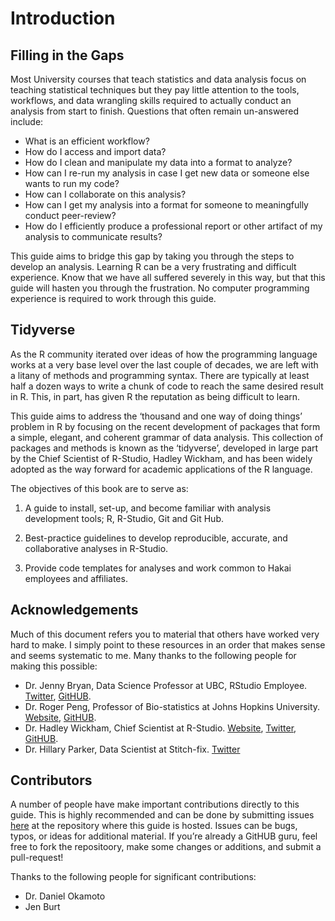 # Introduction

## Filling in the Gaps

Most University courses that teach statistics and data analysis focus on teaching statistical techniques but they pay little attention to the tools, workflows, and data wrangling skills required to actually conduct an analysis from start to finish. Questions that often remain un-answered include:

* What is an efficient workflow? 
* How do I access and import data? 
* How do I clean and manipulate my data into a format to analyze?
* How can I re-run my analysis in case I get new data or someone else wants to run my code? 
* How can I collaborate on this analysis? 
* How can I get my analysis into a format for someone to meaningfully conduct peer-review? 
* How do I efficiently produce a professional report or other artifact of my analysis to communicate results?

This guide aims to bridge this gap by taking you through the steps to develop an analysis. Learning R can be a very frustrating and difficult experience. Know that we have all suffered severely in this way, but that this guide will hasten you through the frustration. No computer programming experience is required to work through this guide.

## Tidyverse

As the R community iterated over ideas of how the programming language works at a very base level over the last couple of decades, we are left with a litany of methods and programming syntax. There are typically at least half a dozen ways to write a chunk of code to reach the same desired result in R. This, in part, has given R the reputation as being difficult to learn.

This guide aims to address the 'thousand and one way of doing things' problem in R by focusing on the recent development of packages that form a simple, elegant, and coherent grammar of data analysis. This collection of packages and methods is known as the 'tidyverse', developed in large part by the Chief Scientist of R-Studio, Hadley Wickham, and has been widely adopted as the way forward for academic applications of the R language. 

The objectives of this book are to serve as:

1) A guide to install, set-up, and become familiar with analysis development tools; R, R-Studio, Git and Git Hub.

2) Best-practice guidelines to develop reproducible, accurate, and collaborative analyses in R-Studio.

3) Provide code templates for analyses and work common to Hakai employees and affiliates.

## Acknowledgements
Much of this document refers you to material that others have worked very hard to make. I simply point to these resources in an order that makes sense and seems systematic to me. Many thanks to the following people for making this possible:

* Dr. Jenny Bryan, Data Science Professor at UBC, RStudio Employee. [Twitter](https://twitter.com/JennyBryan), [GitHUB](https://github.com/jennybc).
* Dr. Roger Peng, Professor of Bio-statistics at Johns Hopkins University. [Website](http://www.biostat.jhsph.edu/~rpeng/), [GitHUB](https://github.com/rdpeng).
* Dr. Hadley Wickham, Chief Scientist at R-Studio. [Website](http://hadley.nz/), [Twitter](https://twitter.com/hadleywickham), [GitHUB](https://github.com/hadley).
* Dr. Hillary Parker, Data Scientist at Stitch-fix. [Twitter](https://twitter.com/hspter)

## Contributors
A number of people have make important contributions directly to this guide. This is highly recommended and can be done by submitting issues [here](https://github.com/HakaiInstitute/hakai_guide_to_r/issues) at the repository where this guide is hosted. Issues can be bugs, typos, or ideas for additional material. If you're already a GitHUB guru, feel free to fork the repositoory, make some changes or additions, and submit a pull-request!

Thanks to the following people for significant contributions:

* Dr. Daniel Okamoto
* Jen Burt